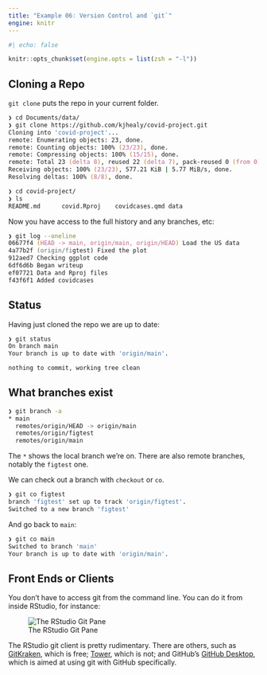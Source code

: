 ```yaml
---
title: "Example 06: Version Control and `git`"
engine: knitr
---
```


```r
#| echo: false

knitr::opts_chunk$set(engine.opts = list(zsh = "-l"))
```



## Cloning a Repo

`git clone` puts the repo in your current folder.

```.zsh
❯ cd Documents/data/
❯ git clone https://github.com/kjhealy/covid-project.git
Cloning into 'covid-project'...
remote: Enumerating objects: 23, done.
remote: Counting objects: 100% (23/23), done.
remote: Compressing objects: 100% (15/15), done.
remote: Total 23 (delta 8), reused 22 (delta 7), pack-reused 0 (from 0)
Receiving objects: 100% (23/23), 577.21 KiB | 5.77 MiB/s, done.
Resolving deltas: 100% (8/8), done.

❯ cd covid-project/
❯ ls                                                                                                                    
README.md      covid.Rproj    covidcases.qmd data
```


Now you have access to the full history and any branches, etc:

```.zsh
❯ git log --oneline
06677f4 (HEAD -> main, origin/main, origin/HEAD) Load the US data
4a77b2f (origin/figtest) Fixed the plot
912aed7 Checking ggplot code
6df6d6b Began writeup
ef07721 Data and Rproj files
f43f6f1 Added covidcases
```


## Status

Having just cloned the repo we are up to date:

```.zsh
❯ git status
On branch main
Your branch is up to date with 'origin/main'.

nothing to commit, working tree clean
```


## What branches exist

```.zsh
❯ git branch -a
* main
  remotes/origin/HEAD -> origin/main
  remotes/origin/figtest
  remotes/origin/main
```

The `*` shows the local branch we're on. There are also remote branches, notably the `figtest` one.

We can check out a branch with `checkout` or `co`. 

```.zsh
❯ git co figtest
branch 'figtest' set up to track 'origin/figtest'.
Switched to a new branch 'figtest'
```

And go back to `main`: 

```.zsh
❯ git co main
Switched to branch 'main'
Your branch is up to date with 'origin/main'.
```

## Front Ends or Clients

You don't have to access git from the command line. You can do it from inside RStudio, for instance:

![The RStudio Git Pane](../assets/04-git/04-git-rstudio.png)

The RStudio git client is pretty rudimentary. There are others, such as [GitKraken](https://www.gitkraken.com/), which is free; [Tower](https://www.git-tower.com/mac), which is not; and GitHub's [GitHub Desktop](https://github.com/apps/desktop), which is aimed at using git with GitHub specifically. 


